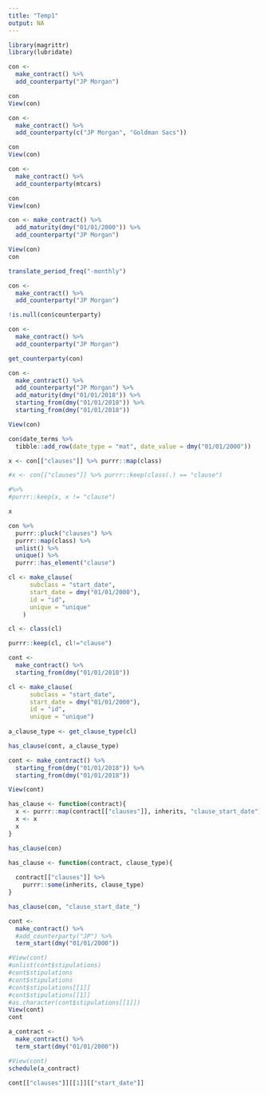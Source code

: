 ```yaml
---
title: "Temp1"
output: NA
---
```


```r
library(magrittr)
library(lubridate)
```


```r
con <- 
  make_contract() %>% 
  add_counterparty("JP Morgan")

con
View(con)
```


```r
con <- 
  make_contract() %>% 
  add_counterparty(c("JP Morgan", "Goldman Sacs"))

con
View(con)
```


```r
con <- 
  make_contract() %>% 
  add_counterparty(mtcars)

con
View(con)
```

```r
con <- make_contract() %>% 
  add_maturity(dmy("01/01/2000")) %>% 
  add_counterparty("JP Morgan")

View(con)
con
```

```r
translate_period_freq("-monthly")
```

```r
con <- 
  make_contract() %>% 
  add_counterparty("JP Morgan")

!is.null(con$counterparty)
```

```r
con <- 
  make_contract() %>% 
  add_counterparty("JP Morgan")

get_counterparty(con)
```


```r
con <- 
  make_contract() %>% 
  add_counterparty("JP Morgan") %>% 
  add_maturity(dmy("01/01/2018")) %>% 
  starting_from(dmy("01/01/2018")) %>% 
  starting_from(dmy("01/01/2018")) 

View(con)
```

```r
con$date_terms %>% 
  tibble::add_row(date_type = "mat", date_value = dmy("01/01/2000"))
```


```r
x <- con[["clauses"]] %>% purrr::map(class) 

#x <- con[["clauses"]] %>% purrr::keep(class(.) == "clause") 

#%>% 
#purrr::keep(x, x != "clause")

x
```

```r
con %>% 
  purrr::pluck("clauses") %>% 
  purrr::map(class) %>%
  unlist() %>%
  unique() %>% 
  purrr::has_element("clause")
```


```r
cl <- make_clause(
      subclass = "start_date",
      start_date = dmy("01/01/2000"),
      id = "id",
      unique = "unique"
    )

cl <- class(cl)

purrr::keep(cl, cl!="clause")
```

```r
cont <- 
  make_contract() %>% 
  starting_from(dmy("01/01/2018")) 

cl <- make_clause(
      subclass = "start_date",
      start_date = dmy("01/01/2000"),
      id = "id",
      unique = "unique")
      
a_clause_type <- get_clause_type(cl)

has_clause(cont, a_clause_type)
```

```r
cont <- make_contract() %>% 
  starting_from(dmy("01/01/2018")) %>% 
  starting_from(dmy("01/01/2018"))

View(cont)
```


```r
has_clause <- function(contract){
  x <- purrr::map(contract[["clauses"]], inherits, "clause_start_date")
  x <- x
  x
}

has_clause(con)
```

```r
has_clause <- function(contract, clause_type){
  
  contract[["clauses"]] %>% 
    purrr::some(inherits, clause_type)
}

has_clause(con, "clause_start_date_")
```

```r
cont <-
  make_contract() %>% 
  #add_counterparty("JP") %>% 
  term_start(dmy("01/01/2000"))

#View(cont)
#unlist(cont$stipulations)
#cont$stipulations
#cont$stipulations
#cont$stipulations[[1]]
#cont$stipulations[[1]]
#as.character(cont$stipulations[[1]])
View(cont)
cont
```

```r
a_contract <- 
  make_contract() %>% 
  term_start(dmy("01/01/2000")) 

#View(cont)
schedule(a_contract)
```


```r
cont[["clauses"]][[1]][["start_date"]]
```



